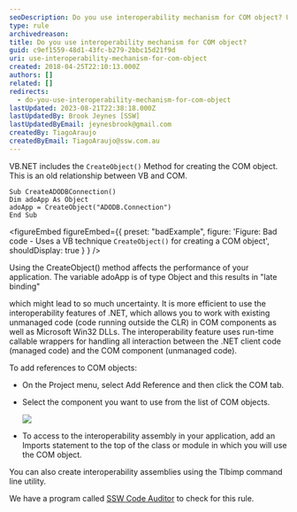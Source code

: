 ```yaml
---
seoDescription: Do you use interoperability mechanism for COM object? Use .NET's interoperability features to work with existing unmanaged code and improve performance.
type: rule
archivedreason:
title: Do you use interoperability mechanism for COM object?
guid: c9ef1559-48d1-43fc-b279-2bbc15d21f9d
uri: use-interoperability-mechanism-for-com-object
created: 2018-04-25T22:10:13.000Z
authors: []
related: []
redirects:
  - do-you-use-interoperability-mechanism-for-com-object
lastUpdated: 2023-08-21T22:38:18.000Z
lastUpdatedBy: Brook Jeynes [SSW]
lastUpdatedByEmail: jeynesbrook@gmail.com
createdBy: TiagoAraujo
createdByEmail: TiagoAraujo@ssw.com.au
---
```


VB.NET includes the `CreateObject()` Method for creating the COM object. This is an old relationship between VB and COM.
```vbnet
Sub CreateADODBConnection()
Dim adoApp As Object
adoApp = CreateObject("ADODB.Connection")
End Sub
```

<figureEmbed figureEmbed={{
  preset: "badExample",
  figure: 'Figure: Bad code - Uses a VB technique `CreateObject()` for creating a COM object',
  shouldDisplay: true
} } />


Using the CreateObject() method affects the performance of your application. The variable adoApp is of type Object and this results in "late binding"

which might lead to so much uncertainty. It is more efficient to use the interoperability features of .NET, which allows you to work with existing
unmanaged code (code running outside the CLR) in COM components as well as Microsoft Win32 DLLs. The interoperability feature uses run-time
callable wrappers for handling all interaction between the .NET client code (managed code) and the COM component (unmanaged code).

To add references to COM objects:

- On the Project menu, select Add Reference and then click the COM tab.
- Select the component you want to use from the list of COM objects.

  ![](/uploads/rules/use-interoperability-mechanism-for-com-object/UserCOM.gif)

- To access to the interoperability assembly in your application, add an Imports statement to the top of the class or module in which you will
  use the COM object.

You can also create interoperability assemblies using the Tlbimp command line utility.

We have a program called [SSW Code Auditor](https://www.ssw.com.au/ssw/CodeAuditor/Rules.aspx#Interoper) to check for this rule.
